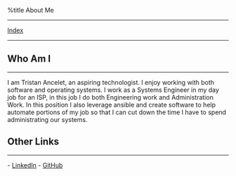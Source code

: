 %title About Me

-----
[[index.wiki|Index]]
-----

== Who Am I ==
--------------
I am Tristan Ancelet, an aspiring technologist. I enjoy working with both software and operating systems. I work as a Systems Engineer in my day job for an ISP, in this job I do both Engineering work and Administration Work. In this position I also leverage ansible and create software to help automate portions of my job so that I can cut down the time I have to spend administrating our systems.




== Other Links ==
-----------------
- [[https://www.linkedin.com/in/tristan-ancelet/|LinkedIn]]
- [[https://github.com/TristanAncelet|GitHub]]
